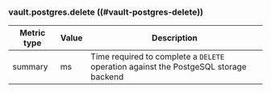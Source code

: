 ### vault.postgres.delete ((#vault-postgres-delete))

Metric type | Value | Description
----------- | ----- | -----------
summary     | ms    | Time required to complete a `DELETE` operation against the PostgeSQL storage backend